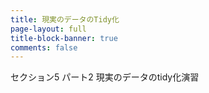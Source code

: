 ```yaml
---
title: 現実のデータのTidy化
page-layout: full
title-block-banner: true
comments: false
---
```


セクション5 パート2 現実のデータのtidy化演習
